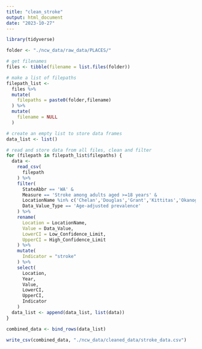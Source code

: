 ```yaml
---
title: "clean_stroke"
output: html_document
date: "2023-10-27"
---
```


```r
library(tidyverse)

folder <- "./ncw_data/raw_data/PLACES/"

# get filenames
files <- tibble(filename = list.files(folder))

# make a list of filepaths
filepath_list <-
  files %>%
  mutate(
    filepaths = paste0(folder,filename)
  ) %>%
  mutate(
    filename = NULL
  ) 

# create an empty list to store data frames
data_list <- list()

# read and store data from all files, clean and filter
for (filepath in filepath_list$filepaths) { 
  data <- 
    read_csv(
      filepath
    ) %>%
    filter(
      StateAbbr == 'WA' &
      Measure == 'Stroke among adults aged >=18 years' &
      LocationName %in% c('Chelan','Douglas','Grant','Kittitas','Okanogan') &
      Data_Value_Type == 'Age-adjusted prevalence'
    ) %>%
    rename(
      Location = LocationName,
      Value = Data_Value,
      LowerCI = Low_Confidence_Limit,
      UpperCI = High_Confidence_Limit
    ) %>%
    mutate(
      Indicator = "stroke"
    ) %>%
    select(
      Location,
      Year,
      Value,
      LowerCI,
      UpperCI,
      Indicator
    )
  data_list <- append(data_list, list(data))
}

combined_data <- bind_rows(data_list)

write_csv(combined_data, "./ncw_data/cleaned_data/stroke_data.csv")
```



